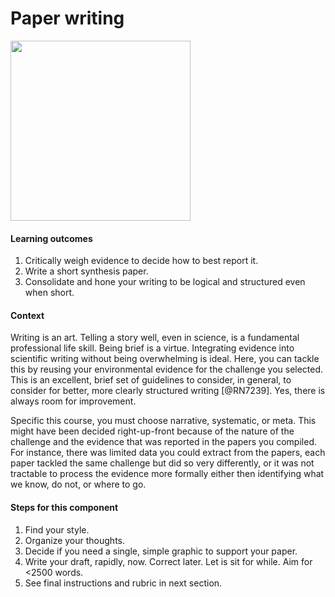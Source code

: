 # Paper writing {#writing}

![](./paperwriting.png){width=3in}    

#### Learning outcomes {-}  
1. Critically weigh evidence to decide how to best report it.
2. Write a short synthesis paper.  
3. Consolidate and hone your writing to be logical and structured even when short.

#### Context {-}  
Writing is an art. Telling a story well, even in science, is a fundamental professional life skill. Being brief is a virtue. Integrating evidence into scientific writing without being overwhelming is ideal. Here, you can tackle this by reusing your environmental evidence for the challenge you selected. This is an excellent, brief set of guidelines to consider, in general, to consider for better, more clearly structured writing [@RN7239]. Yes, there is always room for improvement.  

Specific this course, you must choose narrative, systematic, or meta. This might have been decided right-up-front because of the nature of the challenge and the evidence that was reported in the papers you compiled. For instance, there was limited data you could extract from the papers, each paper tackled the same challenge but did so very differently, or it was not tractable to process the evidence more formally either then identifying what we know, do not, or where to go.  



#### Steps for this component {-} 
1. Find your style.  
2. Organize your thoughts.
3. Decide if you need a single, simple graphic to support your paper.  
4. Write your draft, rapidly, now. Correct later. Let is sit for while.  Aim for <2500 words.  
5. See final instructions and rubric in next section.  

